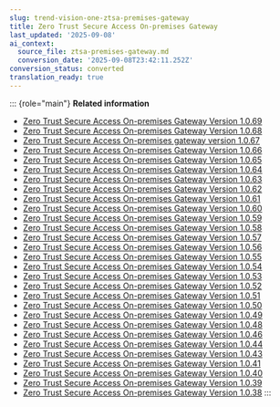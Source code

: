 ```yaml
---
slug: trend-vision-one-ztsa-premises-gateway
title: Zero Trust Secure Access On-premises Gateway
last_updated: '2025-09-08'
ai_context:
  source_file: ztsa-premises-gateway.md
  conversion_date: '2025-09-08T23:42:11.252Z'
conversion_status: converted
translation_ready: true
---
```


::: {role="main"}
**Related information**

- [Zero Trust Secure Access On-premises Gateway Version 1.0.69](ztsa-prem-gateway-v1-0-69.mdx)
- [Zero Trust Secure Access On-premises Gateway Version 1.0.68](ztsa-prem-gateway-v1-0-68.mdx)
- [Zero Trust Secure Access On-premises gateway version 1.0.67](ztsa-prem-gateway-v1-0-67.mdx)
- [Zero Trust Secure Access On-premises Gateway Version 1.0.66](ztsa-prem-gateway-v1-0-66.mdx)
- [Zero Trust Secure Access On-premises Gateway Version 1.0.65](ztsa-prem-gateway-v-1-0-65.mdx)
- [Zero Trust Secure Access On-premises Gateway Version 1.0.64](ztsa-prem-gateway-v-1-0-64.mdx)
- [Zero Trust Secure Access On-premises Gateway Version 1.0.63](ztsa-prem-gateway-v-1-0-63.mdx)
- [Zero Trust Secure Access On-premises Gateway Version 1.0.62](ztsa-prem-gateway-v-1-0-62.mdx)
- [Zero Trust Secure Access On-premises Gateway Version 1.0.61](ztsa-prem-gateway-v-1-0-61.mdx)
- [Zero Trust Secure Access On-premises Gateway Version 1.0.60](ztsa-prem-gateway-v-1-0-60.mdx)
- [Zero Trust Secure Access On-premises Gateway Version 1.0.59](ztsa-prem-gateway-v-1-0-59.mdx)
- [Zero Trust Secure Access On-premises Gateway Version 1.0.58](ztsa-prem-gateway-v-1-0-58.mdx)
- [Zero Trust Secure Access On-premises Gateway Version 1.0.57](ztsa-prem-gateway-v-1-0-57.mdx)
- [Zero Trust Secure Access On-premises Gateway Version 1.0.56](ztsa-prem-gw-v-1-0-56.mdx)
- [Zero Trust Secure Access On-premises Gateway Version 1.0.55](ztsa-prem-gateway-v-1-0-55.mdx)
- [Zero Trust Secure Access On-premises Gateway Version 1.0.54](ztsa-prem-gateway-v-1-0-54.mdx)
- [Zero Trust Secure Access On-premises Gateway Version 1.0.53](ztsa-prem-gateway-v-1-0-53.mdx)
- [Zero Trust Secure Access On-premises Gateway Version 1.0.52](ztsa-premises-gateway-v-1-0-52.mdx)
- [Zero Trust Secure Access On-premises Gateway Version 1.0.51](ztsa-premises-gateway-v-1-0-51.mdx)
- [Zero Trust Secure Access On-premises Gateway Version 1.0.50](ztsa-premises-gateway-v-1-0-50a.mdx)
- [Zero Trust Secure Access On-premises Gateway Version 1.0.49](ztsa-premises-gateway-v-1-0-49a.mdx)
- [Zero Trust Secure Access On-premises Gateway Version 1.0.48](ztsa-prem-gateway-v-1-0-48.mdx)
- [Zero Trust Secure Access On-premises Gateway Version 1.0.46](ztsa-prem-gateway-v-1-0-46.mdx)
- [Zero Trust Secure Access On-premises Gateway Version 1.0.44](ztsa-premises-gateway-v-1-0-44.mdx)
- [Zero Trust Secure Access On-premises Gateway Version 1.0.43](ztsa-premises-gateway-v-1-0-43.mdx)
- [Zero Trust Secure Access On-premises Gateway Version 1.0.41](ztsa-prem-gateway-v-1-0-41.mdx)
- [Zero Trust Secure Access On-premises Gateway Version 1.0.40](ztsa-premises-gateway-v-1-0-40.mdx)
- [Zero Trust Secure Access On-premises Gateway Version 1.0.39](ztsa-premises-gateway-v-1-0-39.mdx)
- [Zero Trust Secure Access On-premises Gateway Version 1.0.38](ztsa-premises-gateway-v-1-0-38.mdx)
:::

